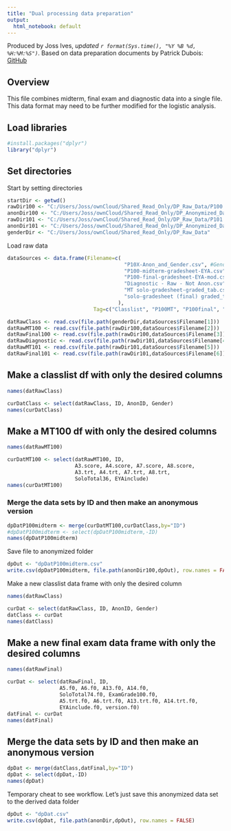 ```yaml
---
title: "Dual processing data preparation"
output:
  html_notebook: default
---
```

Produced by Joss Ives, *updated `r format(Sys.time(), "%Y %B %d, %H:%M:%S")`*. Based on data preparation documents by Patrick Dubois: [GitHub](https://github.com/pajodu/GERG/)

## Overview

This file combines midterm, final exam and diagnostic data into a single file. This data format may need to be further modified for the logistic analysis.

## Load libraries
```r
#install.packages("dplyr")
library("dplyr")
```


## Set directories

Start by setting directories

```r
startDir <- getwd()
rawDir100 <- "C:/Users/Joss/ownCloud/Shared_Read_Only/DP_Raw_Data/P100 - 2017-09"
anonDir100 <- "C:/Users/Joss/ownCloud/Shared_Read_Only/DP_Anonymized_Data/P100 - 2017-09"
rawDir101 <- "C:/Users/Joss/ownCloud/Shared_Read_Only/DP_Raw_Data/P101 - 2018-01"
anonDir101 <- "C:/Users/Joss/ownCloud/Shared_Read_Only/DP_Anonymized_Data/P101 - 2018-01"
genderDir <- "C:/Users/Joss/ownCloud/Shared_Read_Only/DP_Raw_Data"
```

Load raw data

```r
dataSources <- data.frame(Filename=c(
                                      "P10X-Anon_and_Gender.csv", #Gender and anon ID info
                                      "P100-midterm-gradesheet-EYA.csv", # P100 Midterm
                                      "P100-final-gradesheet-EYA-mod.csv", # P100 Final exam results
                                      "Diagnostic - Raw - Not Anon.csv", # P101 diagnostic
                                      "MT solo-gradesheet-graded_tab.csv", #P101 Midterm
                                      "solo-gradesheet (final) graded_tab.csv" # P101 Final
                                    ),
                            Tag=c("Classlist", "P100MT", "P100final", "P101diagnostic", "P101MT", "P101final") )

datRawClass <- read.csv(file.path(genderDir,dataSources$Filename[1]))
datRawMT100 <- read.csv(file.path(rawDir100,dataSources$Filename[2]))
datRawFinal100 <- read.csv(file.path(rawDir100,dataSources$Filename[3]))
datRawDiagnostic <- read.csv(file.path(rawDir101,dataSources$Filename[4]))
datRawMT101 <- read.csv(file.path(rawDir101,dataSources$Filename[5]))
datRawFinal101 <- read.csv(file.path(rawDir101,dataSources$Filename[6]))
```

## Make a classlist df with only the desired columns

```r
names(datRawClass)
```

```r
curDatClass <- select(datRawClass, ID, AnonID, Gender) 
names(curDatClass)
```

## Make a MT100 df with only the desired columns

```r
names(datRawMT100)
```

```r
curDatMT100 <- select(datRawMT100, ID, 
                      A3.score, A4.score, A7.score, A8.score,
                      A3.trt, A4.trt, A7.trt, A8.trt,
                      SoloTotal36, EYAinclude)
names(curDatMT100)
```

### Merge the data sets by ID and then make an anonymous version

```r
dpDatP100midterm <- merge(curDatMT100,curDatClass,by="ID")
#dpDatP100midterm <- select(dpDatP100midterm,-ID)
names(dpDatP100midterm)
```

Save file to anonymized folder

```r

dpOut <- "dpDatP100midterm.csv"
write.csv(dpDatP100midterm, file.path(anonDir100,dpOut), row.names = FALSE)
```








 Make a new classlist data frame with only the desired column

```r
names(datRawClass)
```

```r
curDat <- select(datRawClass, ID, AnonID, Gender)
datClass <- curDat
names(datClass)
```

## Make a new final exam data frame with only the desired columns

```r
names(datRawFinal)
```


```r
curDat <- select(datRawFinal, ID, 
                 A5.f0, A6.f0, A13.f0, A14.f0, 
                 SoloTotal74.f0, ExamGrade100.f0,
                 A5.trt.f0, A6.trt.f0, A13.trt.f0, A14.trt.f0,
                 EYAinclude.f0, version.f0)
datFinal <- curDat
names(datFinal)
```

## Merge the data sets by ID and then make an anonymous version

```r
dpDat <- merge(datClass,datFinal,by="ID")
dpDat <- select(dpDat,-ID)
names(dpDat)
```


Temporary cheat to see workflow. Let's just save this anonymized data set to the derived data folder

```r

dpOut <- "dpDat.csv"
write.csv(dpDat, file.path(anonDir,dpOut), row.names = FALSE)
```

